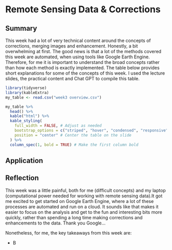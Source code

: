 # Remote Sensing Data & Corrections

## Summary

This week had a lot of very technical content around the concepts of corrections, merging images and enhancement. Honestly, a bit overwhelming at first. The good news is that a lot of the methods covered this week are automated, when using tools like Google Earth Engine. Therefore, for me it is important to understand the broad concepts rather than how each method is exactly implemented. The table below provides short explanations for some of the concepts of this week. I used the lecture slides, the practical content and Chat GPT to compile this table.

```r
library(tidyverse) 
library(kableExtra)
my_table <- read.csv("week3 overview.csv")

my_table %>%
  head() %>%
  kable("html") %>%
  kable_styling(
    full_width = FALSE, # Adjust as needed
    bootstrap_options = c("striped", "hover", "condensed", "responsive"),
    position = "center" # Center the table on the slide
  ) %>%
  column_spec(1, bold = TRUE) # Make the first column bold

```

## Application

## Reflection

This week was a little painful, both for me (difficult concepts) and my laptop (computational power needed for working with remote sensing data).It got me excited to get started on Google Earth Engine, where a lot of these processes are automated and run on a cloud. It sounds like that makes it easier to focus on the analysis and get to the fun and interesting bits more quickly, rather than spending a long time making corrections and enhancements to the data. Thank you Google...

Nonetheless, for me, the key takeaways from this week are:

-   B
